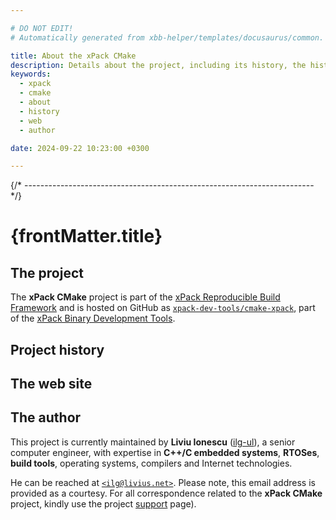 ```yaml
---

# DO NOT EDIT!
# Automatically generated from xbb-helper/templates/docusaurus/common.

title: About the xPack CMake
description: Details about the project, including its history, the history of the website, and details about the author.
keywords:
  - xpack
  - cmake
  - about
  - history
  - web
  - author

date: 2024-09-22 10:23:00 +0300

---
```


<head><title>{frontMatter.title}</title></head>
<head><meta property="og:title" content={frontMatter.title}/></head>


{/* ------------------------------------------------------------------------ */}

# {frontMatter.title}

## The project

The **xPack CMake** project is part of the
[xPack Reproducible Build Framework](https://xpack.github.io)
and is hosted on GitHub as
[`xpack-dev-tools/cmake-xpack`](https://github.com/xpack-dev-tools/cmake-xpack/),
part of the [xPack Binary Development Tools](https://github.com/xpack-dev-tools/).

<MoreIntro/>

## Project history

<History/>

## The web site

<Website/>

## The author

This project is currently maintained by **Liviu Ionescu**
([ilg-ul](https://github.com/ilg-ul)),
a senior computer engineer, with expertise in **C++/C embedded systems**,
**RTOSes**, **build tools**, operating systems, compilers
and Internet technologies.

He can be reached at [`<ilg@livius.net>`](mailto:ilg@livius.net).
Please note, this email address is provided as a courtesy.
For all correspondence related to the **xPack CMake**
project, kindly use the project [support](/docs/support/) page).
